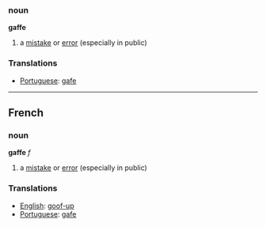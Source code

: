 ===noun===
'''gaffe'''

#a [[mistake]] or [[error]] (especially in public)

===Translations===
*[[Portuguese]]: [[gafe]]

----

==French==
===noun===
'''gaffe''' ''f''
#a [[mistake]] or [[error]] (especially in public)

===Translations===
*[[English]]: [[goof-up]]
*[[Portuguese]]: [[gafe]]